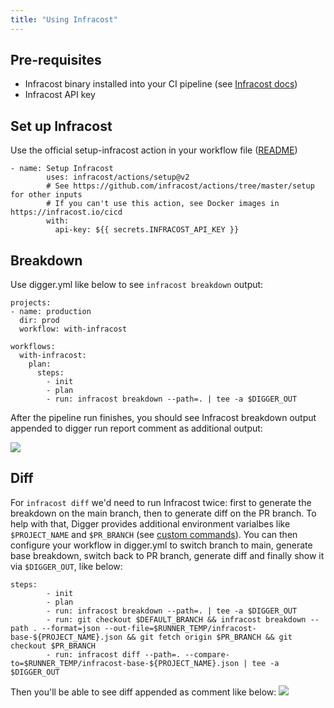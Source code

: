 ```yaml
---
title: "Using Infracost"
---
```


## Pre-requisites

- Infracost binary installed into your CI pipeline (see [Infracost docs](https://www.infracost.io/docs/integrations/generic%5Fcicd/))
- Infracost API key

## Set up Infracost

Use the official setup-infracost action in your workflow file ([README](https://github.com/infracost/actions/))

```
- name: Setup Infracost
        uses: infracost/actions/setup@v2
        # See https://github.com/infracost/actions/tree/master/setup for other inputs
        # If you can't use this action, see Docker images in https://infracost.io/cicd
        with:
          api-key: ${{ secrets.INFRACOST_API_KEY }}
```

## Breakdown

Use digger.yml like below to see `infracost breakdown` output: 

```
projects:
- name: production
  dir: prod
  workflow: with-infracost

workflows:
  with-infracost:
    plan:
      steps:
        - init
        - plan
        - run: infracost breakdown --path=. | tee -a $DIGGER_OUT
```

After the pipeline run finishes, you should see Infracost breakdown output appended to digger run report comment as additional output:

![](/images/custom-command-output-infracost.png)

## Diff

For `infracost diff` we'd need to run Infracost twice: first to generate the breakdown on the main branch, then to generate diff on the PR branch. To help with that, Digger provides additional environment varialbes like `$PROJECT_NAME` and `$PR_BRANCH` (see [custom commands](/ce/howto/custom-commands)). You can then configure your workflow in digger.yml to switch branch to main, generate base breakdown, switch back to PR branch, generate diff and finally show it via `$DIGGER_OUT`, like below:

```
steps:
        - init
        - plan
        - run: infracost breakdown --path=. | tee -a $DIGGER_OUT
        - run: git checkout $DEFAULT_BRANCH && infracost breakdown --path . --format=json --out-file=$RUNNER_TEMP/infracost-base-${PROJECT_NAME}.json && git fetch origin $PR_BRANCH && git checkout $PR_BRANCH
        - run: infracost diff --path=. --compare-to=$RUNNER_TEMP/infracost-base-${PROJECT_NAME}.json | tee -a $DIGGER_OUT
```

Then you'll be able to see diff appended as comment like below:
![](/images/infracost-diff-comment-digger.png)

